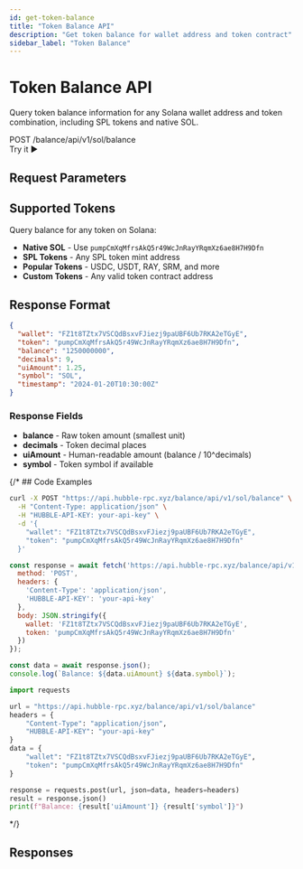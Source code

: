 ```yaml
---
id: get-token-balance
title: "Token Balance API"
description: "Get token balance for wallet address and token contract"
sidebar_label: "Token Balance"
---
```



# Token Balance API

Query token balance information for any Solana wallet address and token combination, including SPL tokens and native SOL.

<div className="api-header">
  <div className="api-info">
    <span className="api-method">POST</span>
    <span className="api-path">/balance/api/v1/sol/balance</span>
  </div>
  <ApiPlaygroundButton 
    initialApi="tx" 
    initialEndpoint="balance"
    className="api-try-button"
  >
    Try it ▶
  </ApiPlaygroundButton>
</div>

## Request Parameters

<RequestParametersTable apiId="tx" endpointId="balance" />

## Supported Tokens

Query balance for any token on Solana:

- **Native SOL** - Use `pumpCmXqMfrsAkQ5r49WcJnRayYRqmXz6ae8H7H9Dfn`
- **SPL Tokens** - Any SPL token mint address
- **Popular Tokens** - USDC, USDT, RAY, SRM, and more
- **Custom Tokens** - Any valid token contract address

## Response Format

```json
{
  "wallet": "FZ1t8TZtx7VSCQdBsxvFJiezj9paUBF6Ub7RKA2eTGyE",
  "token": "pumpCmXqMfrsAkQ5r49WcJnRayYRqmXz6ae8H7H9Dfn",
  "balance": "1250000000",
  "decimals": 9,
  "uiAmount": 1.25,
  "symbol": "SOL",
  "timestamp": "2024-01-20T10:30:00Z"
}
```

### Response Fields

- **balance** - Raw token amount (smallest unit)
- **decimals** - Token decimal places
- **uiAmount** - Human-readable amount (balance / 10^decimals)
- **symbol** - Token symbol if available

{/* ## Code Examples

<Tabs>
  <TabItem value="curl" label="cURL">

```bash
curl -X POST "https://api.hubble-rpc.xyz/balance/api/v1/sol/balance" \
  -H "Content-Type: application/json" \
  -H "HUBBLE-API-KEY: your-api-key" \
  -d '{
    "wallet": "FZ1t8TZtx7VSCQdBsxvFJiezj9paUBF6Ub7RKA2eTGyE",
    "token": "pumpCmXqMfrsAkQ5r49WcJnRayYRqmXz6ae8H7H9Dfn"
  }'
```

  </TabItem>
  <TabItem value="javascript" label="JavaScript">

```javascript
const response = await fetch('https://api.hubble-rpc.xyz/balance/api/v1/sol/balance', {
  method: 'POST',
  headers: { 
    'Content-Type': 'application/json',
    'HUBBLE-API-KEY': 'your-api-key'
  },
  body: JSON.stringify({ 
    wallet: 'FZ1t8TZtx7VSCQdBsxvFJiezj9paUBF6Ub7RKA2eTGyE',
    token: 'pumpCmXqMfrsAkQ5r49WcJnRayYRqmXz6ae8H7H9Dfn'
  })
});

const data = await response.json();
console.log(`Balance: ${data.uiAmount} ${data.symbol}`);
```

  </TabItem>
  <TabItem value="python" label="Python">

```python
import requests

url = "https://api.hubble-rpc.xyz/balance/api/v1/sol/balance"
headers = {
    "Content-Type": "application/json",
    "HUBBLE-API-KEY": "your-api-key"
}
data = {
    "wallet": "FZ1t8TZtx7VSCQdBsxvFJiezj9paUBF6Ub7RKA2eTGyE",
    "token": "pumpCmXqMfrsAkQ5r49WcJnRayYRqmXz6ae8H7H9Dfn"
}

response = requests.post(url, json=data, headers=headers)
result = response.json()
print(f"Balance: {result['uiAmount']} {result['symbol']}")
```

  </TabItem>
</Tabs> */}

## Responses

<ResponseTabs apiId="tx" endpointId="balance" />
